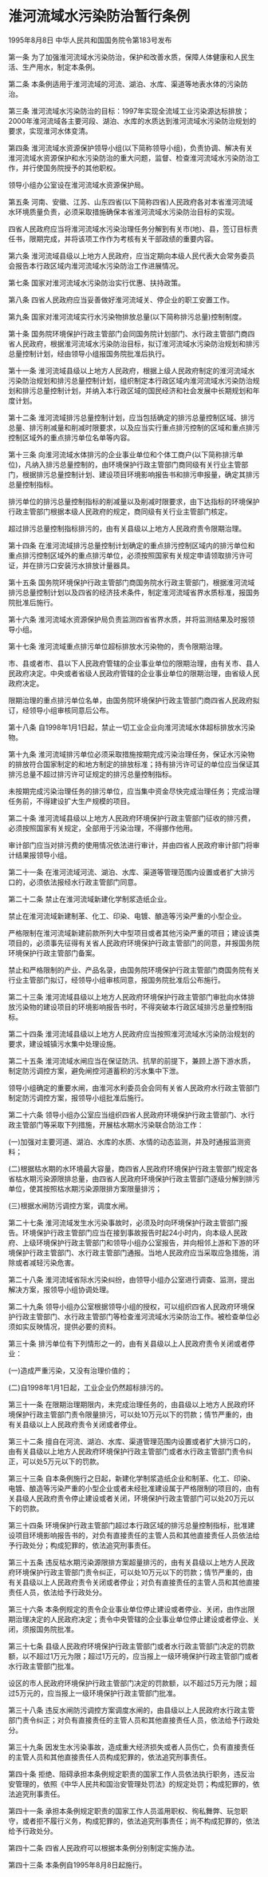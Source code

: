 # 淮河流域水污染防治暂行条例

1995年8月8日 中华人民共和国国务院令第183号发布　

  

第一条 为了加强淮河流域水污染防治，保护和改善水质，保障人体健康和人民生活、生产用水，制定本条例。

第二条 本条例适用于淮河流域的河流、湖泊、水库、渠道等地表水体的污染防治。

第三条 淮河流域水污染防治的目标：1997年实现全流域工业污染源达标排放；2000年淮河流域各主要河段、湖泊、水库的水质达到淮河流域水污染防治规划的要求，实现淮河水体变清。

第四条 淮河流域水资源保护领导小组(以下简称领导小组)，负责协调、解决有关淮河流域水资源保护和水污染防治的重大问题，监督、检查淮河流域水污染防治工作，并行使国务院授予的其他职权。

领导小组办公室设在淮河流域水资源保护局。

第五条 河南、安徽、江苏、山东四省(以下简称四省)人民政府各对本省淮河流域水环境质量负责，必须采取措施确保本省淮河流域水污染防治目标的实现。

四省人民政府应当将淮河流域水污染治理任务分解到有关市(地)、县，签订目标责任书，限期完成，并将该项工作作为考核有关干部政绩的重要内容。

第六条 淮河流域县级以上地方人民政府，应当定期向本级人民代表大会常务委员会报告本行政区域内淮河流域水污染防治工作进展情况。

第七条 国家对淮河流域水污染防治实行优惠、扶持政策。

第八条 四省人民政府应当妥善做好淮河流域关、停企业的职工安置工作。

第九条 国家对淮河流域实行水污染物排放总量(以下简称排污总量)控制制度。

第十条 国务院环境保护行政主管部门会同国务院计划部门、水行政主管部门商四省人民政府，根据淮河流域水污染防治目标，拟订淮河流域水污染防治规划和排污总量控制计划，经由领导小组报国务院批准后执行。

第十一条 淮河流域县级以上地方人民政府，根据上级人民政府制定的淮河流域水污染防治规划和排污总量控制计划，组织制定本行政区域内淮河流域水污染防治规划和排污总量控制计划，并纳入本行政区域的国民经济和社会发展中长期规划和年度计划。

第十二条 淮河流域排污总量控制计划，应当包括确定的排污总量控制区域、排污总量、排污削减量和削减时限要求，以及应当实行重点排污控制的区域和重点排污控制区域外的重点排污单位名单等内容。

第十三条 向淮河流域水体排污的企业事业单位和个体工商户(以下简称排污单位)，凡纳入排污总量控制的，由环境保护行政主管部门商同级有关行业主管部门，根据排污总量控制计划、建设项目环境影响报告书和排污申报量，确定其排污总量控制指标。

排污单位的排污总量控制指标的削减量以及削减时限要求，由下达指标的环境保护行政主管部门根据本级人民政府的规定，商同级有关行业主管部门核定。

超过排污总量控制指标排污的，由有关县级以上地方人民政府责令限期治理。

第十四条 在淮河流域排污总量控制计划确定的重点排污控制区域内的排污单位和重点排污控制区域外的重点排污单位，必须按照国家有关规定申请领取排污许可证，并在排污口安装污水排放计量器具。

第十五条 国务院环境保护行政主管部门商国务院水行政主管部门，根据淮河流域排污总量控制计划以及四省的经济技术条件，制定淮河流域省界水质标准，报国务院批准后施行。

第十六条 淮河流域水资源保护局负责监测四省省界水质，并将监测结果及时报领导小组。

第十七条 淮河流域重点排污单位超标排放水污染物的，责令限期治理。

市、县或者市、县以下人民政府管辖的企业事业单位的限期治理，由有关市、县人民政府决定。中央或者省级人民政府管辖的企业事业单位的限期治理，由省级人民政府决定。

限期治理的重点排污单位名单，由国务院环境保护行政主管部门商四省人民政府拟订，经领导小组审核同意后公布。

第十八条 自1998年1月1日起，禁止一切工业企业向淮河流域水体超标排放水污染物。

第十九条 淮河流域排污单位必须采取措施按期完成污染治理任务，保证水污染物的排放符合国家制定的和地方制定的排放标准；持有排污许可证的单位应当保证其排污总量不超过排污许可证规定的排污总量控制指标。

未按期完成污染治理任务的排污单位，应当集中资金尽快完成治理任务；完成治理任务前，不得建设扩大生产规模的项目。

第二十条 淮河流域县级以上地方人民政府环境保护行政主管部门征收的排污费，必须按照国家有关规定，全部用于污染治理，不得挪作他用。

审计部门应当对排污费的使用情况依法进行审计，并由四省人民政府审计部门将审计结果报领导小组。

第二十一条 在淮河流域河流、湖泊、水库、渠道等管理范围内设置或者扩大排污口的，必须依法报经水行政主管部门同意。

第二十二条 禁止在淮河流域新建化学制浆造纸企业。

禁止在淮河流域新建制革、化工、印染、电镀、酿造等污染严重的小型企业。

严格限制在淮河流域新建前款所列大中型项目或者其他污染严重的项目；建设该类项目的，必须事先征得有关省人民政府环境保护行政主管部门的同意，并报国务院环境保护行政主管部门备案。

禁止和严格限制的产业、产品名录，由国务院环境保护行政主管部门商国务院有关行业主管部门拟订，经领导小组审核同意，报国务院批准后公布施行。

第二十三条 淮河流域县级以上地方人民政府环境保护行政主管部门审批向水体排放污染物的建设项目的环境影响报告书时，不得突破本行政区域排污总量控制指标。

第二十四条 淮河流域县级以上地方人民政府应当按照淮河流域水污染防治规划的要求，建设城镇污水集中处理设施。

第二十五条 淮河流域水闸应当在保证防汛、抗旱的前提下，兼顾上游下游水质，制定防污调控方案，避免闸控河道蓄积的污水集中下泄。

领导小组确定的重要水闸，由淮河水利委员会会同有关省人民政府水行政主管部门制定防污调控方案，报领导小组批准后施行。

第二十六条 领导小组办公室应当组织四省人民政府环境保护行政主管部门、水行政主管部门等采取下列措施，开展枯水期水污染联合防治工作：

(一)加强对主要河道、湖泊、水库的水质、水情的动态监测，并及时通报监测资料；

(二)根据枯水期的水环境最大容量，商四省人民政府环境保护行政主管部门规定各省枯水期污染源限排总量，由四省人民政府环境保护行政主管部门逐级分解到排污单位，使其按照枯水期污染源限排方案限量排污；

(三)根据水闸防污调控方案，调度水闸。

第二十七条 淮河流域发生水污染事故时，必须及时向环境保护行政主管部门报告。环境保护行政主管部门应当在接到事故报告时起24小时内，向本级人民政府、上级环境保护行政主管部门和领导小组办公室报告，并向相邻上游和下游的环境保护行政主管部门、水行政主管部门通报。当地人民政府应当采取应急措施，消除或者减轻污染危害。

第二十八条 淮河流域省际水污染纠纷，由领导小组办公室进行调查、监测，提出解决方案，报领导小组协调处理。

第二十九条 领导小组办公室根据领导小组的授权，可以组织四省人民政府环境保护行政主管部门、水行政主管部门等检查淮河流域水污染防治工作。被检查单位必须如实反映情况，提供必要的资料。

第三十条 排污单位有下列情形之一的，由有关县级以上人民政府责令关闭或者停业：

(一)造成严重污染，又没有治理价值的；

(二)自1998年1月1日起，工业企业仍然超标排污的。

第三十一条 在限期治理期限内，未完成治理任务的，由县级以上地方人民政府环境保护行政主管部门责令限量排污，可以处10万元以下的罚款；情节严重的，由有关县级以上人民政府责令关闭或者停业。

第三十二条 擅自在河流、湖泊、水库、渠道管理范围内设置或者扩大排污口的，由有关县级以上地方人民政府环境保护行政主管部门或者水行政主管部门责令纠正，可以处5万元以下的罚款。

第三十三条 自本条例施行之日起，新建化学制浆造纸企业和制革、化工、印染、电镀、酿造等污染严重的小型企业或者未经批准建设属于严格限制的项目的，由有关县级人民政府责令停止建设或者关闭，环境保护行政主管部门可以处20万元以下的罚款。

第三十四条 环境保护行政主管部门超过本行政区域的排污总量控制指标，批准建设项目环境影响报告书的，对负有直接责任的主管人员和其他直接责任人员依法给予行政处分；构成犯罪的，依法追究刑事责任。

第三十五条 违反枯水期污染源限排方案超量排污的，由有关县级以上地方人民政府环境保护行政主管部门责令纠正，可以处10万元以下的罚款；情节严重的，由有关县级以上人民政府责令关闭或者停业；对负有直接责任的主管人员和其他直接责任人员，依法给予行政处分。

第三十六条 本条例规定的责令企业事业单位停止建设或者停业、关闭，由作出限期治理决定的人民政府决定；责令中央管辖的企业事业单位停止建设或者停业、关闭，须报国务院批准。

第三十七条 县级人民政府环境保护行政主管部门或者水行政主管部门决定的罚款额，以不超过1万元为限；超过1万元的，应当报上一级环境保护行政主管部门或者水行政主管部门批准。

设区的市人民政府环境保护行政主管部门决定的罚款额，以不超过5万元为限；超过5万元的，应当报上一级环境保护行政主管部门批准。

第三十八条 违反水闸防污调控方案调度水闸的，由县级以上人民政府水行政主管部门责令纠正；对负有直接责任的主管人员和其他直接责任人员，依法给予行政处分。

第三十九条 因发生水污染事故，造成重大经济损失或者人员伤亡，负有直接责任的主管人员和其他直接责任人员构成犯罪的，依法追究刑事责任。

第四十条 拒绝、阻碍承担本条例规定职责的国家工作人员依法执行职务，违反治安管理的，依照《中华人民共和国治安管理处罚法》的规定处罚；构成犯罪的，依法追究刑事责任。

第四十一条 承担本条例规定职责的国家工作人员滥用职权、徇私舞弊、玩忽职守，或者拒不履行义务，构成犯罪的，依法追究刑事责任；尚不构成犯罪的，依法给予行政处分。

第四十二条 四省人民政府可以根据本条例分别制定实施办法。

第四十三条 本条例自1995年8月8日起施行。